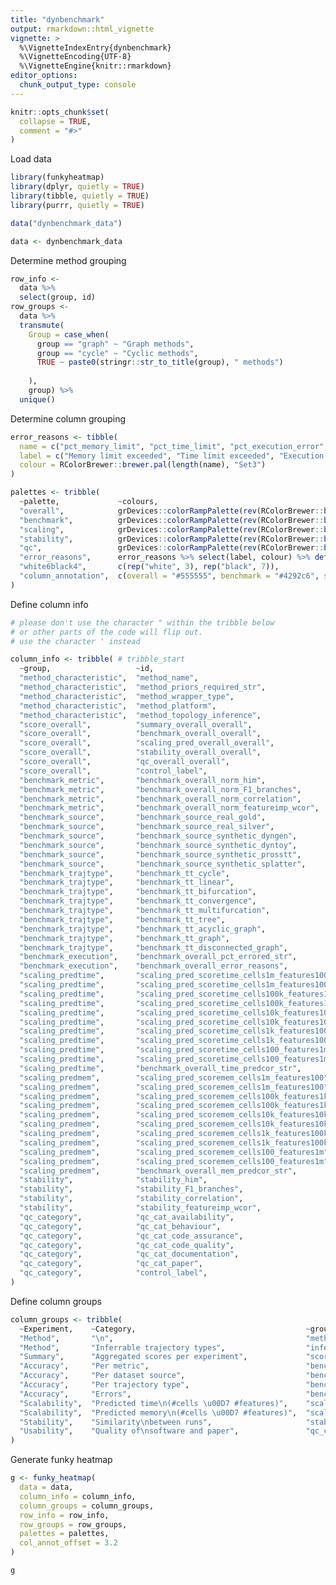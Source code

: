 ```yaml
---
title: "dynbenchmark"
output: rmarkdown::html_vignette
vignette: >
  %\VignetteIndexEntry{dynbenchmark}
  %\VignetteEncoding{UTF-8}
  %\VignetteEngine{knitr::rmarkdown}
editor_options: 
  chunk_output_type: console
---
```


```r
knitr::opts_chunk$set(
  collapse = TRUE,
  comment = "#>"
)
```

Load data
```r
library(funkyheatmap)
library(dplyr, quietly = TRUE)
library(tibble, quietly = TRUE)
library(purrr, quietly = TRUE)

data("dynbenchmark_data")

data <- dynbenchmark_data
```

Determine method grouping
```r
row_info <-
  data %>%
  select(group, id)
row_groups <-
  data %>%
  transmute(
    Group = case_when(
      group == "graph" ~ "Graph methods",
      group == "cycle" ~ "Cyclic methods",
      TRUE ~ paste0(stringr::str_to_title(group), " methods")
      
    ),
    group) %>%
  unique()
```

Determine column grouping
```r
error_reasons <- tibble(
  name = c("pct_memory_limit", "pct_time_limit", "pct_execution_error", "pct_method_error"),
  label = c("Memory limit exceeded", "Time limit exceeded", "Execution error", "Method error"),
  colour = RColorBrewer::brewer.pal(length(name), "Set3")
)

palettes <- tribble(
  ~palette,             ~colours,
  "overall",            grDevices::colorRampPalette(rev(RColorBrewer::brewer.pal(9, "Greys")[-1]))(101),
  "benchmark",          grDevices::colorRampPalette(rev(RColorBrewer::brewer.pal(9, "Blues") %>% c("#011636")))(101),
  "scaling",            grDevices::colorRampPalette(rev(RColorBrewer::brewer.pal(9, "Reds")[-8:-9]))(101),
  "stability",          grDevices::colorRampPalette(rev(RColorBrewer::brewer.pal(9, "YlOrBr")[-7:-9]))(101),
  "qc",                 grDevices::colorRampPalette(rev(RColorBrewer::brewer.pal(9, "Greens")[-1] %>% c("#00250f")))(101),
  "error_reasons",      error_reasons %>% select(label, colour) %>% deframe(),
  "white6black4",       c(rep("white", 3), rep("black", 7)),
  "column_annotation",  c(overall = "#555555", benchmark = "#4292c6", scaling = "#f6483a", stability = "#fe9929", qc = "#41ab5d")
)
```

Define column info
```r
# please don't use the character " within the tribble below
# or other parts of the code will flip out.
# use the character ' instead

column_info <- tribble( # tribble_start
  ~group,                   ~id,                                            ~name,                      ~geom,        ~palette,         ~options,
  "method_characteristic",  "method_name",                                  "",                         "text",       NA,               list(hjust = 0, width = 6),
  "method_characteristic",  "method_priors_required_str",                   "Priors required",          "text",       NA,               list(width = 2),
  "method_characteristic",  "method_wrapper_type",                          "Wrapper type",             "text",       NA,               list(width = 2),
  "method_characteristic",  "method_platform",                              "Platform",                 "text",       NA,               list(width = 2),
  "method_characteristic",  "method_topology_inference",                    "Topology inference",       "text",       NA,               list(width = 2),
  "score_overall",          "summary_overall_overall",                      "Overall",                  "bar",        "overall",        list(width = 4, legend = FALSE),
  "score_overall",          "benchmark_overall_overall",                    "Accuracy",                 "bar",        "benchmark",      list(width = 4, legend = FALSE),
  "score_overall",          "scaling_pred_overall_overall",                 "Scalability",              "bar",        "scaling",        list(width = 4, legend = FALSE),
  "score_overall",          "stability_overall_overall",                    "Stability",                "bar",        "stability",      list(width = 4, legend = FALSE),
  "score_overall",          "qc_overall_overall",                           "Usability",                "bar",        "qc",             list(width = 4, legend = FALSE),
  "score_overall",          "control_label",                                "",                         "text",       NA,               list(overlay = TRUE),
  "benchmark_metric",       "benchmark_overall_norm_him",                   "Topology",                 "funkyrect",  "benchmark",      lst(),
  "benchmark_metric",       "benchmark_overall_norm_F1_branches",           "Branch assignment",        "funkyrect",  "benchmark",      lst(),
  "benchmark_metric",       "benchmark_overall_norm_correlation",           "Cell positions",           "funkyrect",  "benchmark",      lst(),
  "benchmark_metric",       "benchmark_overall_norm_featureimp_wcor",       "Features",                 "funkyrect",  "benchmark",      lst(),
  "benchmark_source",       "benchmark_source_real_gold",                   "Gold",                     "funkyrect",  "benchmark",      lst(),
  "benchmark_source",       "benchmark_source_real_silver",                 "Silver",                   "funkyrect",  "benchmark",      lst(),
  "benchmark_source",       "benchmark_source_synthetic_dyngen",            "dyngen",                   "funkyrect",  "benchmark",      lst(),
  "benchmark_source",       "benchmark_source_synthetic_dyntoy",            "dyntoy",                   "funkyrect",  "benchmark",      lst(),
  "benchmark_source",       "benchmark_source_synthetic_prosstt",           "PROSSTT",                  "funkyrect",  "benchmark",      lst(),
  "benchmark_source",       "benchmark_source_synthetic_splatter",          "Splatter",                 "funkyrect",  "benchmark",      lst(),
  "benchmark_trajtype",     "benchmark_tt_cycle",                           "Cycle",                    "funkyrect",  "benchmark",      lst(),
  "benchmark_trajtype",     "benchmark_tt_linear",                          "Linear",                   "funkyrect",  "benchmark",      lst(),
  "benchmark_trajtype",     "benchmark_tt_bifurcation",                     "Bifurcation",              "funkyrect",  "benchmark",      lst(),
  "benchmark_trajtype",     "benchmark_tt_convergence",                     "Convergence",              "funkyrect",  "benchmark",      lst(),
  "benchmark_trajtype",     "benchmark_tt_multifurcation",                  "Multifurcation",           "funkyrect",  "benchmark",      lst(),
  "benchmark_trajtype",     "benchmark_tt_tree",                            "Tree",                     "funkyrect",  "benchmark",      lst(),
  "benchmark_trajtype",     "benchmark_tt_acyclic_graph",                   "Acyclic",                  "funkyrect",  "benchmark",      lst(),
  "benchmark_trajtype",     "benchmark_tt_graph",                           "Connected",                "funkyrect",  "benchmark",      lst(),
  "benchmark_trajtype",     "benchmark_tt_disconnected_graph",              "Disconnected",             "funkyrect",  "benchmark",      lst(),
  "benchmark_execution",    "benchmark_overall_pct_errored_str",            "% Errored",                "text",       NA,               lst(hjust = 1),
  "benchmark_execution",    "benchmark_overall_error_reasons",              "Reason",                   "pie",        "error_reasons",  lst(),
  "scaling_predtime",       "scaling_pred_scoretime_cells1m_features100",   "1m \u00D7 100",            "rect",       "scaling",        lst(scale = FALSE),
  "scaling_predtime",       "scaling_pred_scoretime_cells1m_features100",   "",                         "text",       "white6black4",   lst(label = "scaling_pred_timestr_cells1m_features100", overlay = TRUE, size = 3, scale = FALSE),
  "scaling_predtime",       "scaling_pred_scoretime_cells100k_features1k",  "100k \u00D7 1k",           "rect",       "scaling",        lst(scale = FALSE),
  "scaling_predtime",       "scaling_pred_scoretime_cells100k_features1k",  "",                         "text",       "white6black4",   lst(label = "scaling_pred_timestr_cells100k_features1k", overlay = TRUE, size = 3, scale = FALSE),
  "scaling_predtime",       "scaling_pred_scoretime_cells10k_features10k",  "10k \u00D7 10k",           "rect",       "scaling",        lst(scale = FALSE),
  "scaling_predtime",       "scaling_pred_scoretime_cells10k_features10k",  "",                         "text",       "white6black4",   lst(label = "scaling_pred_timestr_cells10k_features10k", overlay = TRUE, size = 3, scale = FALSE),
  "scaling_predtime",       "scaling_pred_scoretime_cells1k_features100k",  "1k \u00D7 100k",           "rect",       "scaling",        lst(scale = FALSE),
  "scaling_predtime",       "scaling_pred_scoretime_cells1k_features100k",  "",                         "text",       "white6black4",   lst(label = "scaling_pred_timestr_cells1k_features100k", overlay = TRUE, size = 3, scale = FALSE),
  "scaling_predtime",       "scaling_pred_scoretime_cells100_features1m",   "100 \u00D7 1m",            "rect",       "scaling",        lst(scale = FALSE),
  "scaling_predtime",       "scaling_pred_scoretime_cells100_features1m",   "",                         "text",       "white6black4",   lst(label = "scaling_pred_timestr_cells100_features1m", overlay = TRUE, size = 3, scale = FALSE),
  "scaling_predtime",       "benchmark_overall_time_predcor_str",           "Cor. pred. vs. real",      "text",       NA,               lst(size = 3),
  "scaling_predmem",        "scaling_pred_scoremem_cells1m_features100",    "1m \u00D7 100",            "rect",       "scaling",        lst(scale = FALSE),
  "scaling_predmem",        "scaling_pred_scoremem_cells1m_features100",    "",                         "text",       "white6black4",   lst(label = "scaling_pred_memstr_cells1m_features100", overlay = TRUE, size = 2, scale = FALSE),
  "scaling_predmem",        "scaling_pred_scoremem_cells100k_features1k",   "100k \u00D7 1k",           "rect",       "scaling",        lst(scale = FALSE),
  "scaling_predmem",        "scaling_pred_scoremem_cells100k_features1k",   "",                         "text",       "white6black4",   lst(label = "scaling_pred_memstr_cells100k_features1k", overlay = TRUE, size = 2, scale = FALSE),
  "scaling_predmem",        "scaling_pred_scoremem_cells10k_features10k",   "10k \u00D7 10k",           "rect",       "scaling",        lst(scale = FALSE),
  "scaling_predmem",        "scaling_pred_scoremem_cells10k_features10k",   "",                         "text",       "white6black4",   lst(label = "scaling_pred_memstr_cells10k_features10k", overlay = TRUE, size = 2, scale = FALSE),
  "scaling_predmem",        "scaling_pred_scoremem_cells1k_features100k",   "1k \u00D7 100k",           "rect",       "scaling",        lst(scale = FALSE),
  "scaling_predmem",        "scaling_pred_scoremem_cells1k_features100k",   "",                         "text",       "white6black4",   lst(label = "scaling_pred_memstr_cells1k_features100k", overlay = TRUE, size = 2, scale = FALSE),
  "scaling_predmem",        "scaling_pred_scoremem_cells100_features1m",    "100 \u00D7 1m",            "rect",       "scaling",        lst(scale = FALSE),
  "scaling_predmem",        "scaling_pred_scoremem_cells100_features1m",    "",                         "text",       "white6black4",   lst(label = "scaling_pred_memstr_cells100_features1m", overlay = TRUE, size = 2, scale = FALSE),
  "scaling_predmem",        "benchmark_overall_mem_predcor_str",            "Cor. pred. vs. real",      "text",       NA,               lst(size = 3),
  "stability",              "stability_him",                                "Topology",                 "funkyrect",  "stability",      lst(),
  "stability",              "stability_F1_branches",                        "Branch assignment",        "funkyrect",  "stability",      lst(),
  "stability",              "stability_correlation",                        "Cell positions",           "funkyrect",  "stability",      lst(),
  "stability",              "stability_featureimp_wcor",                    "Features",                 "funkyrect",  "stability",      lst(),
  "qc_category",            "qc_cat_availability",                          "Availability",             "funkyrect",  "qc",             lst(),
  "qc_category",            "qc_cat_behaviour",                             "Behaviour",                "funkyrect",  "qc",             lst(),
  "qc_category",            "qc_cat_code_assurance",                        "Code assurance",           "funkyrect",  "qc",             lst(),
  "qc_category",            "qc_cat_code_quality",                          "Code quality",             "funkyrect",  "qc",             lst(),
  "qc_category",            "qc_cat_documentation",                         "Documentation",            "funkyrect",  "qc",             lst(),
  "qc_category",            "qc_cat_paper",                                 "Paper",                    "funkyrect",  "qc",             lst(),
  "qc_category",            "control_label",                                "",                         "text",       NA,               list(overlay = TRUE, width = -6)
)
```

Define column groups
```r
column_groups <- tribble(
  ~Experiment,    ~Category,                                      ~group,                   ~palette,
  "Method",       "\n",                                           "method_characteristic",  "overall",
  "Method",       "Inferrable trajectory types",                  "inferrable_trajtype",    "overall",
  "Summary",      "Aggregated scores per experiment",             "score_overall",          "overall",
  "Accuracy",     "Per metric",                                   "benchmark_metric",       "benchmark",
  "Accuracy",     "Per dataset source",                           "benchmark_source",       "benchmark",
  "Accuracy",     "Per trajectory type",                          "benchmark_trajtype",     "benchmark",
  "Accuracy",     "Errors",                                       "benchmark_execution",    "benchmark",
  "Scalability",  "Predicted time\n(#cells \u00D7 #features)",    "scaling_predtime",       "scaling",
  "Scalability",  "Predicted memory\n(#cells \u00D7 #features)",  "scaling_predmem",        "scaling",
  "Stability",    "Similarity\nbetween runs",                     "stability",              "stability",
  "Usability",    "Quality of\nsoftware and paper",               "qc_category",            "qc"
)
```

Generate funky heatmap
```r
g <- funky_heatmap(
  data = data,
  column_info = column_info,
  column_groups = column_groups,
  row_info = row_info,
  row_groups = row_groups,
  palettes = palettes,
  col_annot_offset = 3.2
)

g
```

